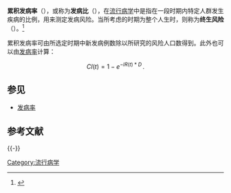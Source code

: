 '''累积发病率'''（{{lang-en|cumulative incidence}}），或称为'''发病比'''（{{lang|en|incidence proportion}}），在[[流行病学|流行病学]]中是指在一段时期内特定人群发生疾病的比例，用来测定发病风险。当所考虑的时期为整个人生时，则称为'''终生风险'''（{{lang|en|lifetime risk}}）。<ref>{{cite journal|journal=J Epidemiol Community Health |date=2004 Jul|volume=58|issue=7|pages=538–45 |title=A glossary for evidence based public health |author=Rychetnik L, Hawe P, Waters E, Barratt A, Frommer M |pmid=15194712 |pmc=1732833 |doi=10.1136/jech.2003.011585 }}</ref>

累积发病率可由所选定时期中新发病例数除以所研究的风险人口数得到。此外也可以由[[发病率|发病率]]计算：

:<math>CI(t)=1-e^{-IR(t) * D}\, .</math>

== 参见 ==
* [[发病率|发病率]]

== 参考文献 ==
{{Reflist}}
{{-}}
{{Medical research studies}}
{{DEFAULTSORT:累積發病率}}
[[Category:流行病学|Category:流行病学]]